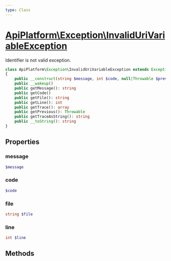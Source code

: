 ```yaml
---
type: Class
---
```


# [ApiPlatform\Exception\InvalidUriVariableException](/docs/v3.1/reference/Exception/InvalidUriVariableException)

Identifier is not valid exception.


```php
class ApiPlatform\Exception\InvalidUriVariableException extends Exception implements Stringable, Throwable, `<a href="/docs/v3.1/reference/Exception/ExceptionInterface">ApiPlatform\Exception\ExceptionInterface</a>`
{
    public __construct(string $message, int $code, null|Throwable $previous)
    public __wakeup()
    public getMessage(): string
    public getCode()
    public getFile(): string
    public getLine(): int
    public getTrace(): array
    public getPrevious(): Throwable
    public getTraceAsString(): string
    public __toString(): string
}
```
## Properties
### message

```php
$message
```



### code

```php
$code
```



### file

```php
string $file
```



### line

```php
int $line
```



## Methods
